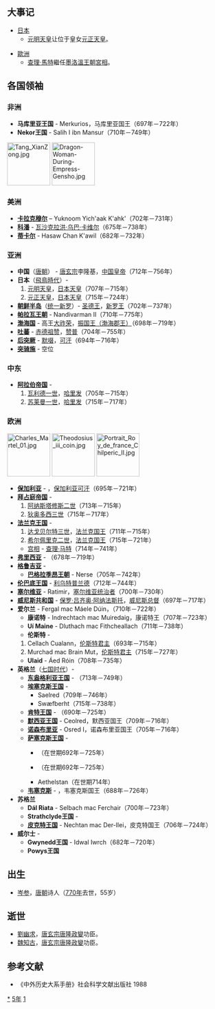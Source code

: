 {{yearTOC|715|唐'''[[开元|开元]]三年'''；日本'''[[和銅|和銅]]八年'''，'''[[靈龜|靈龜]]元年'''}}

== 大事记 ==
*[[日本|日本]]
** [[元明天皇|元明天皇]]让位于皇女[[元正天皇|元正天皇]]。

*[[歐洲|歐洲]]
** [[查理·馬特|查理·馬特]]繼任[[墨洛溫王朝|墨洛溫王朝]][[宮相|宮相]]。

== 各国领袖 ==
===非洲===
* '''马库里亚王国''' - Merkurios，马库里亚国王（697年－722年）
* '''Nekor王国''' - Salih I ibn Mansur（710年－749年）
[[File:Tang_XianZong.jpg|100px]]
[[File:Dragon-Woman-During-Empress-Gensho.jpg|100px]]

===美洲===
*'''[[卡拉克穆尔|卡拉克穆尔]]''' – Yuknoom Yich'aak K'ahk'（702年－731年）
*'''[[科潘|科潘]]''' - [[瓦沙克拉洪·乌巴·卡维尔|瓦沙克拉洪·乌巴·卡维尔]]（675年－738年）
*'''[[蒂卡尔|蒂卡尔]]''' - Hasaw Chan K'awil（682年－732年）

===亚洲===
*'''中国'''（[[唐朝|唐朝]]） - [[唐玄宗|唐玄宗]]李隆基，[[唐朝君主列表|中国皇帝]]（712年－756年）
*'''日本'''（[[飛鳥時代|飛鳥時代]]）- 
*#[[元明天皇|元明天皇]]，[[日本天皇|日本天皇]]（707年－715年）
*#[[元正天皇|元正天皇]]，[[日本天皇|日本天皇]]（715年－724年）
*'''[[朝鲜半岛|朝鲜半岛]]'''（[[统一新罗|统一新罗]]）- [[圣德王|圣德王]]，[[新罗君主列表|新罗王]]（702年－737年）
*'''[[帕拉瓦王朝|帕拉瓦王朝]]''' - Nandivarman II（710年－775年）
*'''[[渤海国|渤海国]]''' - 高王[[大祚荣|大祚荣]]，[[渤海国君主列表|振国王（渤海郡王）]]（698年－719年）
*'''[[吐蕃|吐蕃]]''' - [[赤德祖赞|赤德祖赞]]，[[吐蕃君主列表|赞普]]（704年－755年）
* '''[[后突厥|后突厥]]''' - [[默啜|默啜]]，[[突厥可汗列表|可汗]]（694年－716年）
* '''[[突骑施|突骑施]]''' - 空位

===中东===
*'''[[阿拉伯帝国|阿拉伯帝国]]''' - 
*#[[韦立德一世|瓦利德一世]]，[[倭马亚王朝|哈里发]]（705年－715年）
*#[[苏莱曼一世_(倭马亚哈里发)|苏莱曼一世]]，[[倭马亚王朝|哈里发]]（715年－717年）

===欧洲===
[[File:Charles_Martel_01.jpg|100px]]
[[File:Theodosius_iii_coin.jpg|100px]]
[[File:Portrait_Roy_de_france_Chilperic_II.jpg|100px]]
*'''[[保加利亚第一帝国|保加利亚]]''' - {{link-en|特尔维尔|Tervel of Bulgaria}}，[[保加利亚君主列表|保加利亚可汗]]（695年－721年）
*'''[[拜占庭帝国|拜占庭帝国]]''' - 
*#[[阿纳斯塔修斯二世|阿纳斯塔修斯二世]]（713年－715年）
*#[[狄奥多西三世|狄奥多西三世]]（715年－717年）
*'''[[法兰克王国|法兰克王国]]''' - 
*#[[达戈贝尔特三世|达戈贝尔特三世]]，[[法兰克国王列表|法兰克国王]]（711年－715年）
*#[[希尔佩里克二世|希尔佩里克二世]]，[[法兰克国王列表|法兰克国王]]（715年－721年）
**[[宫相|宫相]] - [[查理·马特|查理·马特]]（714年－741年）
*'''[[弗里西亚|弗里西亚]]''' - {{link-en|雷德白|Radbod，King of the Frisians}}（678年－719年）
*'''[[格鲁吉亚历史|格鲁吉亚]]''' -
**'''[[巴格拉季昂王朝|巴格拉季昂王朝]]''' - Nerse（705年－742年）
*'''[[伦巴底王国|伦巴底王国]]''' - [[利乌特普兰德_(君主)|利乌特普兰德]]（712年－744年）
*'''[[塞尔维亚|塞尔维亚]]''' - Ratimir，[[塞尔维亚君主列表|塞尔维亚统治者]]（700年－730年）
*'''[[威尼斯共和国|威尼斯共和国]]''' - [[保罗·吕齐奥·阿纳法斯托|保罗·吕齐奥·阿纳法斯托]]，[[威尼斯总督|威尼斯总督]]（697年－717年）
*'''爱尔兰''' - Fergal mac Máele Dúin，{{link-en|爱尔兰高王|List of High Kings of Ireland}}（710年－722年）
**'''康诺特''' - Indrechtach mac Muiredaig，康诺特王（707年－723年）
**'''Uí Maine''' - Dluthach mac Fithcheallach（711年－738年）
**'''伦斯特''' - 
*#Cellach Cualann，[[伦斯特君主列表|伦斯特君主]]（693年－715年）
*#Murchad mac Brain Mut，[[伦斯特君主列表|伦斯特君主]]（715年－727年）
**'''Ulaid''' - Áed Róin（708年－735年）
*'''英格兰'''（[[七国时代|七国时代]]）- 
**'''[[东盎格利亚王国|东盎格利亚王国]]''' - {{link-en|埃爾夫瓦爾德 (東盎格利亞)|Ælfwald of East Anglia|埃爾夫瓦爾德}}（713年－749年）
**'''[[埃塞克斯王国|埃塞克斯王国]]''' - 
***Saelred（709年－746年）
***Swæfberht（715年－738年）
**'''[[肯特王国|肯特王国]]''' - {{link-en|威特瑞德|Wihtred of Kent}}（690年－725年）
**'''[[默西亚王国|默西亚王国]]''' - Ceolred，默西亚国王（709年－716年）
**'''[[诺森布里亚|诺森布里亚]]''' - Osred I，诺森布里亚国王（705年－716年）
**'''[[萨塞克斯王国|萨塞克斯王国]]''' -
***{{link-en|内特尔姆|Nothelm of Sussex}} （在世期692年－725年）
***{{link-en|沃茨|Watt of Sussex}}（在世期692年－725年）
***Aethelstan（在世期714年）
**'''[[韦塞克斯|韦塞克斯]]''' - {{link-en|伊尼 (威塞克斯)|Ine of Wessex|伊尼}}，韦塞克斯国王（688年－726年）
*'''苏格兰'''
**'''Dál Riata''' - Selbach mac Ferchair（700年－723年）
**'''Strathclyde王国''' -
**'''[[皮克特人|皮克特王国]]''' - Nechtan mac Der-Ilei，皮克特国王（706年－724年）
*'''威尔士''' -
**'''Gwynedd王国''' - Idwal Iwrch（682年－720年）
**'''Powys王国'''

== 出生 ==
* [[岑参|岑参]]，[[唐朝|唐朝]]诗人（[[770年|770年]]去世，55岁）

== 逝世 ==
{{Wikisource year mention}}
* [[劉幽求|劉幽求]]，[[唐玄宗|唐玄宗]][[唐隆政變|唐隆政變]]功臣。
* [[魏知古|魏知古]]，[[唐玄宗|唐玄宗]][[唐隆政變|唐隆政變]]功臣。

==参考文献==
{{reflist}}
*《中外历史大系手册》社会科学文献出版社 1988

[[Category:715年|*]]
[[Category:710年代|5年]]
[[Category:8世纪各年|1]]